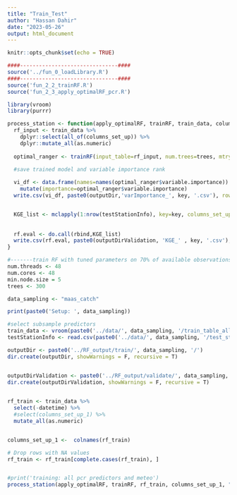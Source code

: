 ```yaml
---
title: "Train_Test"
author: "Hassan Dahir"
date: "2023-05-26"
output: html_document
---
```


```r
knitr::opts_chunk$set(echo = TRUE)
```

```r
####-------------------------------####
source('../fun_0_loadLibrary.R')
####-------------------------------####
source('fun_2_2_trainRF.R')
source('fun_2_3_apply_optimalRF_pcr.R')
```





```r
library(vroom)  
library(purrr)
```



```r
process_station <- function(apply_optimalRF, trainRF, train_data, columns_set_up, key, trees, mtry) {
  rf_input <- train_data %>% 
    dplyr::select(all_of(columns_set_up)) %>% 
    dplyr::mutate_all(as.numeric)
  
  optimal_ranger <- trainRF(input_table=rf_input, num.trees=trees, mtry=mtry)

  #save trained model and variable importance rank
        
  vi_df <- data.frame(names=names(optimal_ranger$variable.importance)) %>%
    mutate(importance=optimal_ranger$variable.importance)                     
  write.csv(vi_df, paste0(outputDir,'varImportance_', key, '.csv'), row.names=F)


  KGE_list <- mclapply(1:nrow(testStationInfo), key=key, columns_set_up=columns_set_up, optimal_ranger=optimal_ranger, apply_optimalRF, mc.cores=1)
  
  
  rf.eval <- do.call(rbind,KGE_list)
  write.csv(rf.eval, paste0(outputDirValidation, 'KGE_' , key, '.csv'), row.names = F)
}
```



```r
#-------train RF with tuned parameters on 70% of available observations----------
num.threads <- 48
num.cores <- 48
min.node.size = 5
trees <- 300

data_sampling <- "maas_catch"

print(paste0('Setup: ', data_sampling))

#select subsample predictors
train_data <- vroom(paste0('../data/', data_sampling, '/train_table_allpredictors.csv'), show_col_type=F)
testStationInfo <- read.csv(paste0('../data/', data_sampling, '/test_stations.csv'))

outputDir <- paste0('../RF_output/train/', data_sampling, '/')
dir.create(outputDir, showWarnings = F, recursive = T)


outputDirValidation <- paste0('../RF_output/validate/', data_sampling, '/')
dir.create(outputDirValidation, showWarnings = F, recursive = T)

   
rf_train <- train_data %>%
  select(-datetime) %>%
  #select(columns_set_up_1) %>% 
  mutate_all(as.numeric)


columns_set_up_1 <-  colnames(rf_train)

# Drop rows with NA values
rf_train <- rf_train[complete.cases(rf_train), ]


#print('training: all pcr predictors and meteo')
process_station(apply_optimalRF, trainRF, rf_train, columns_set_up_1, "allpredictors", trees, 25)
```




